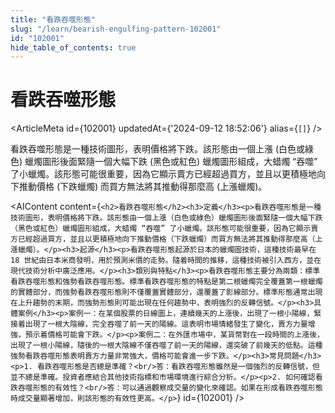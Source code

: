```yaml
---
title: "看跌吞噬形態"
slug: "/learn/bearish-engulfing-pattern-102001"
id: "102001"
hide_table_of_contents: true
---
```



# 看跌吞噬形態

<ArticleMeta id={102001} updatedAt={'2024-09-12 18:52:06'} alias={`[]`} />
<div className='border-solid border-b border-t-0 my-4 border-[var(--ifm-color-gray-300)]' />

看跌吞噬形態是一種技術圖形，表明價格將下跌。該形態由一個上漲 (白色或綠色) 蠟燭圖形後面緊隨一個大幅下跌 (黑色或紅色) 蠟燭圖形組成，大蜡燭 “吞噬” 了小蠟燭。該形態可能很重要，因為它顯示賣方已經超過買方，並且以更積極地向下推動價格 (下跌蠟燭) 而買方無法將其推動得那麼高 (上漲蠟燭)。

<AIContent content={`<h2>看跌吞噬形態</h2><h3>定義</h3><p>看跌吞噬形態是一種技術圖形，表明價格將下跌。該形態由一個上漲（白色或綠色）蠟燭圖形後面緊隨一個大幅下跌（黑色或紅色）蠟燭圖形組成，大蜡燭 “吞噬” 了小蠟燭。該形態可能很重要，因為它顯示賣方已經超過買方，並且以更積極地向下推動價格（下跌蠟燭）而買方無法將其推動得那麼高（上漲蠟燭）。</p><h3>起源</h3><p>看跌吞噬形態起源於日本的蠟燭圖技術，這種技術最早在 18 世紀由日本米商發明，用於預測米價的走勢。隨着時間的推移，這種技術被引入西方，並在現代技術分析中廣泛應用。</p><h3>類別與特點</h3><p>看跌吞噬形態主要分為兩類：標準看跌吞噬形態和強勢看跌吞噬形態。標準看跌吞噬形態的特點是第二根蠟燭完全覆蓋第一根蠟燭的實體部分，而強勢看跌吞噬形態則不僅覆蓋實體部分，還覆蓋了影線部分。標準形態通常出現在上升趨勢的末期，而強勢形態則可能出現在任何趨勢中，表明強烈的反轉信號。</p><h3>具體案例</h3><p>案例一：在某個股票的日線圖上，連續幾天的上漲後，出現了一根小陽線，緊接着出現了一根大陰線，完全吞噬了前一天的陽線。這表明市場情緒發生了變化，賣方力量增強，預示着價格可能會下跌。</p><p>案例二：在外匯市場中，某貨幣對在一段時間的上漲後，出現了一根小陽線，隨後的一根大陰線不僅吞噬了前一天的陽線，還突破了前幾天的低點。這種強勢看跌吞噬形態表明賣方力量非常強大，價格可能會進一步下跌。</p><h3>常見問題</h3><p>1. 看跌吞噬形態是否總是準確？<br/>答：看跌吞噬形態雖然是一個強烈的反轉信號，但並不總是準確。投資者應結合其他技術指標和市場環境進行綜合分析。</p><p>2. 如何確認看跌吞噬形態的有效性？<br/>答：可以通過觀察成交量的變化來確認。如果在形成看跌吞噬形態時成交量顯著增加，則該形態的有效性更高。</p>`} id={102001} />

